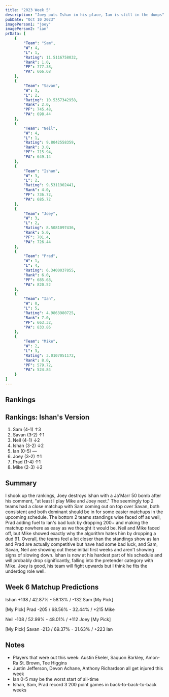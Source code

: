 ```yaml
---
title: "2023 Week 5"
description: "Joey puts Ishan in his place, Ian is still in the dumps"
pubDate: "Oct 10 2023"
imagePerson1: "joey"
imagePerson2: "ian"
prData: [
    {
        "Team": "Sam",
        "W": 4,
        "L": 1,
        "Rating": 11.5116758032,
        "Rank": 1.0,
        "PF": 777.38,
        "PA": 666.68
    },
    {
        "Team": "Savan",
        "W": 3,
        "L": 2,
        "Rating": 10.5357342958,
        "Rank": 2.0,
        "PF": 745.48,
        "PA": 698.44
    },
    {
        "Team": "Neil",
        "W": 4,
        "L": 1,
        "Rating": 9.8042558359,
        "Rank": 3.0,
        "PF": 715.94,
        "PA": 649.14
    },
    {
        "Team": "Ishan",
        "W": 3,
        "L": 2,
        "Rating": 9.5311902441,
        "Rank": 4.0,
        "PF": 736.72,
        "PA": 685.72
    },
    {
        "Team": "Joey",
        "W": 3,
        "L": 2,
        "Rating": 8.5081097436,
        "Rank": 5.0,
        "PF": 701.4,
        "PA": 726.44
    },
    {
        "Team": "Prad",
        "W": 1,
        "L": 4,
        "Rating": 6.3400037855,
        "Rank": 6.0,
        "PF": 685.68,
        "PA": 820.52
    },
    {
        "Team": "Ian",
        "W": 0,
        "L": 5,
        "Rating": 4.9863980725,
        "Rank": 7.0,
        "PF": 663.32,
        "PA": 833.86
    },
    {
        "Team": "Mike",
        "W": 2,
        "L": 3,
        "Rating": 3.0107051172,
        "Rank": 8.0,
        "PF": 579.72,
        "PA": 524.84
    }
]
---
```



## Rankings

<PowerRankingTable client:load data={frontmatter.prData} />

## Rankings: Ishan's Version

1. Sam (4-1) ↑3
2. Savan (3-2) ↑1
3. Neil (4-1) ↓2
4. Ishan (3-2) ↓2
5. Ian (0-5) —
6. Joey (3-2) ↑1
7. Prad (1-4) ↑1
8. Mike (2-3) ↓2

## Summary

I shook up the rankings, Joey destroys Ishan with a Ja'Marr 50 bomb after his comment, "at least I play Mike and Joey next."
The seemingly top 2 teams had a close matchup with Sam coming out on top over Savan, both consistent and both dominant should be in
for some easier matchups in the upcoming schedule. The bottom 2 teams standings wise faced off as well, Prad adding fuel to Ian's
bad luck by dropping 200+ and making the matchup nowhere as easy as we thought it would be. Neil and Mike faced off, but Mike showed
exactly why the algorithm hates him by dropping a dud 91. Overall, the teams feel a lot closer than the standings show as Ian and Prad
are actually competitive but have had some bad luck, and Sam, Savan, Neil are showing out these initial first weeks and aren't showing
signs of slowing down. Ishan is now at his hardest part of his schedule and will probably drop significantly, falling into the pretender
category with Mike. Joey is good, his team will fight upwards but I think he fits the underdog role well.

## Week 6 Matchup Predictions

Ishan +138 / 42.87% - 58.13% / -132 Sam [My Pick]

[My Pick] Prad -205 / 68.56% - 32.44% / +215 Mike

Neil -108 / 52.99% - 48.01% / +112 Joey [My Pick]

[My Pick] Savan -213 / 69.37% - 31.63% / +223 Ian

## Notes

* Players that were out this week: Austin Ekeler, Saquon Barkley, Amon-Ra St. Brown, Tee Higgins
* Justin Jefferson, Devon Achane, Anthony Richardson all get injured this week
* Ian 0-5 may be the worst start of all-time
* Ishan, Sam, Prad record 3 200 point games in back-to-back-to-back weeks